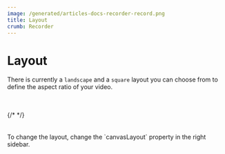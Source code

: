 ```yaml
---
image: /generated/articles-docs-recorder-record.png
title: Layout
crumb: Recorder
---
```



# Layout

There is currently a `landscape` and a `square` layout you can choose from to define the aspect ratio of your video.

<br />
<br />
<div
  style={{
    display: "flex",
    justifyContent: "space-around",
    gap: 10,
    alignItems: "center",
    maxWidth: "72rem",
  }}
>
  {/* <Layout type={"portrait"} aspectWidth={9} aspectHeight={16} /> */}
  <Layout type={"landscape"} aspectWidth={16} aspectHeight={9} />
  <Layout type={"square"} aspectWidth={1} aspectHeight={1} />
</div>
<br />
<br />
To change the layout, change the `canvasLayout` property in the right sidebar.
